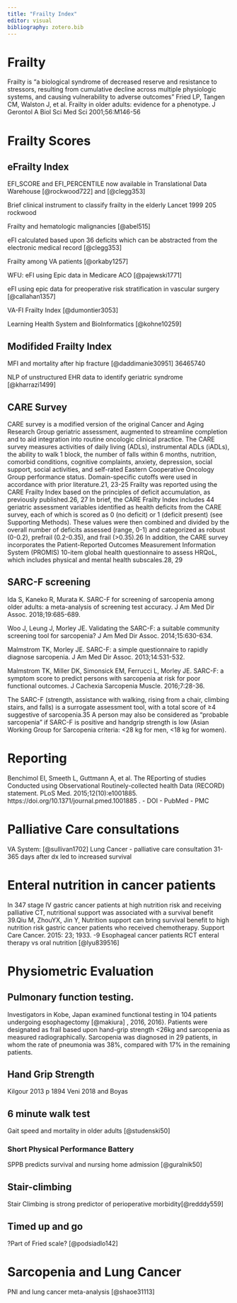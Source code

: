 ```yaml
---
title: "Frailty Index"
editor: visual
bibliography: zotero.bib
---
```


# Frailty

Frailty is “a biological syndrome of decreased reserve and resistance to stressors, resulting from cumulative decline across multiple physiologic systems, and causing vulnerability to adverse outcomes” Fried LP, Tangen CM, Walston J, et al. Frailty in older adults: evidence for a phenotype. J Gerontol A Biol Sci Med Sci 2001;56:M146-56

# Frailty Scores

## eFrailty Index

EFI_SCORE and EFI_PERCENTILE now available in Translational Data Warehouse [@rockwood722] and [@clegg353]

Brief clinical instrument to classify frailty in the elderly Lancet 1999 205 rockwood

Frailty and hematologic malignancies [@abel515] 

eFI calculated based upon 36 deficits which can be abstracted from the electronic medical record [@clegg353]

Frailty among VA patients [@orkaby1257]

WFU: eFI using Epic data in Medicare ACO [@pajewski1771]

eFI using epic data for preoperative risk stratification in vascular surgery [@callahan1357]

VA-FI Frailty Index [@dumontier3053]

Learning Health System and BioInformatics [@kohne10259]

## Modifided Frailty Index

MFI and mortality after hip fracture [@daddimanie30951]  36465740

NLP of unstructured EHR data to identify geriatric syndrome [@kharrazi1499]


## CARE Survey

CARE survey is a modified version of the original Cancer and Aging Research Group geriatric assessment, augmented to streamline completion and to aid integration into routine oncologic clinical practice. The CARE survey measures activities of daily living (ADLs), instrumental ADLs (iADLs), the ability to walk 1 block, the number of falls within 6 months, nutrition, comorbid conditions, cognitive complaints, anxiety, depression, social support, social activities, and self-rated Eastern Cooperative Oncology Group performance status. Domain-specific cutoffs were used in accordance with prior literature.21, 23-25 Frailty was reported using the CARE Frailty Index based on the principles of deficit accumulation, as previously published.26, 27 In brief, the CARE Frailty Index includes 44 geriatric assessment variables identified as health deficits from the CARE survey, each of which is scored as 0 (no deficit) or 1 (deficit present) (see Supporting Methods). These values were then combined and divided by the overall number of deficits assessed (range, 0-1) and categorized as robust (0-0.2), prefrail (0.2-0.35), and frail (>0.35).26 In addition, the CARE survey incorporates the Patient-Reported Outcomes Measurement Information System (PROMIS) 10-item global health questionnaire to assess HRQoL, which includes physical and mental health subscales.28, 29

## SARC-F screening

Ida S, Kaneko R, Murata K. SARC-F for screening of sarcopenia among older adults: a meta-analysis of screening test accuracy. J Am Med Dir Assoc. 2018;19:685-689. 

Woo J, Leung J, Morley JE. Validating the SARC-F: a suitable community screening tool for sarcopenia? J Am Med Dir Assoc. 2014;15:630-634. 

Malmstrom TK, Morley JE. SARC-F: a simple questionnaire to rapidly diagnose sarcopenia. J Am Med Dir Assoc. 2013;14:531-532. 

Malmstrom TK, Miller DK, Simonsick EM, Ferrucci L, Morley JE. SARC-F: a symptom score to predict persons with sarcopenia at risk for poor functional outcomes. J Cachexia Sarcopenia Muscle. 2016;7:28-36. 

The SARC-F (strength, assistance with walking, rising from a chair, climbing stairs, and falls) is a surrogate assessment tool, with a total score of ≥4 suggestive of sarcopenia.35 A person may also be considered as “probable sarcopenia” if SARC-F is positive and handgrip strength is low (Asian Working Group for Sarcopenia criteria: <28 kg for men, <18 kg for women).

# Reporting

Benchimol EI, Smeeth L, Guttmann A, et al. The REporting of studies Conducted using Observational Routinely-collected health Data (RECORD) statement. PLoS Med. 2015;12(10):e1001885. https://doi.org/10.1371/journal.pmed.1001885 . - DOI - PubMed - PMC

# Palliative Care consultations

VA System: [@sullivan1702] Lung Cancer - palliative care consultation 31-365 days after dx led to increased survival

# Enteral nutrition in cancer patients

In 347 stage IV gastric cancer patients at high nutrition risk and receiving palliative CT, nutritional support was associated with a survival benefit 39.Qiu M, ZhouYX, Jin Y, Nutrition support can bring survival benefit to high nutrition risk gastric cancer patients who received chemotherapy. Support Care Cancer. 2015: 23; 1933. -9 Esophageal cancer patients RCT enteral therapy vs oral nutrition [@lyu839516]

# Physiometric Evaluation

## Pulmonary function testing.

Investigators in Kobe, Japan examined functional testing in 104 patients undergoing esophagectomy [@makiura] , 2016, 2016}. Patients were designated as frail based upon hand-grip strength \<26kg and sarcopenia as measured radiographically. Sarcopenia was diagnosed in 29 patients, in whom the rate of pneumonia was 38%, compared with 17% in the remaining patients.

## Hand Grip Strength

Kilgour 2013 p 1894 Veni 2018 and Boyas

## 6 minute walk test

Gait speed and mortality in older adults [@studenski50]

### Short Physical Performance Battery

SPPB predicts survival and nursing home admission [@guralnik50]

## Stair-climbing

Stair Climbing is strong predictor of perioperative morbidity[@redddy559]

## Timed up and go

?Part of Fried scale? [@podsiadlo142]

# Sarcopenia and Lung Cancer

PNI and lung cancer meta-analysis [@shaoe31113]

